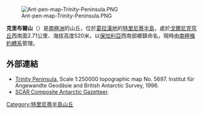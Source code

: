 [[Image:Ant-pen-map-Trinity-Peninsula.PNG|thumb]]

{{coord|63|37|59|S|57|54|32|W|display=title}}

'''克里布爾山'''（{{lang-en|Kribul Hill}}）是[[南極洲|南極洲]]的山丘，位於[[葛拉漢地|葛拉漢地]]的[[特里尼蒂半島|特里尼蒂半島]]，處於[[戈爾尼克穹丘|戈爾尼克穹丘]]西南面2.71公里、海拔高度520米，以[[保加利亞|保加利亞]]西南部鄉鎮命名，現時由[[南極條約體系|南極條約體系]]管理。

==外部連結==
* [https://web.archive.org/web/20131002100340/http://www.bkg.bund.de/nn_193194/DE/Bundesamt/Downloads/Kostenlose-Karten/Antarktis-Karten/Satellitenbildkarten/Scale250/Daten/Trinity-Peninsula%2CtemplateId%3Draw%2Cproperty%3DpublicationFile.pdf/Trinity-Peninsula.pdf Trinity Peninsula.] Scale 1:250000 topographic map No. 5697. Institut für Angewandte Geodäsie and British Antarctic Survey, 1996.
* [http://data.aad.gov.au/aadc/gaz/scar/ SCAR Composite Antarctic Gazetteer]{{WebCite|url=https://www.webcitation.org/5ug2CfC7m?url=http://data.aad.gov.au/aadc/gaz/scar/ |date=20101202140255 |dateformat=iso }}.

{{DEFAULTSORT:Kribul Hill}}
[[Category:特里尼蒂半島山丘|Category:特里尼蒂半島山丘]]


{{TrinityPeninsula-geo-stub}}